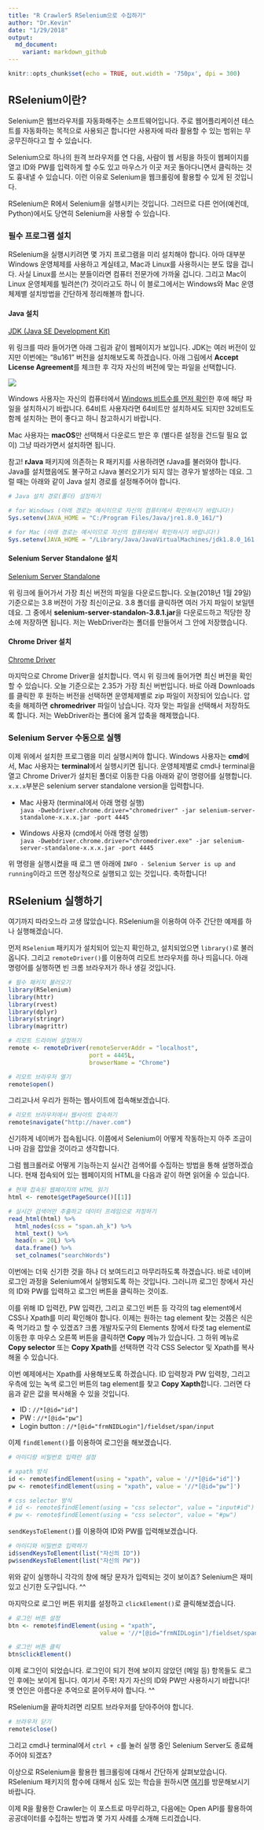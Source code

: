 ```yaml
---
title: "R Crawler5 RSelenium으로 수집하기"
author: "Dr.Kevin"
date: "1/29/2018"
output: 
  md_document:
    variant: markdown_github
---
```


```r
knitr::opts_chunk$set(echo = TRUE, out.width = '750px', dpi = 300)
```

## RSelenium이란?

Selenium은 웹브라우저를 자동화해주는 소프트웨어입니다. 주로 웹어플리케이션 테스트를 자동화하는 목적으로 사용되곤 합니다만 사용자에 따라 활용할 수 있는 범위는 무궁무진하다고 할 수 있습니다.

Selenium으로 하나의 원격 브라우저를 연 다음, 사람이 웹 서핑을 하듯이 웹페이지를 열고 ID와 PW를 입력하게 할 수도 있고 마우스가 이곳 저곳 돌아다니면서 클릭하는 것도 흉내낼 수 있습니다. 이런 이유로 Selenium을 웹크롤링에 활용할 수 있게 된 것입니다. 

RSelenium은 R에서 Selenium을 실행시키는 것입니다. 그러므로 다른 언어(예컨데, Python)에서도 당연히 Selenium을 사용할 수 있습니다. 

### 필수 프로그램 설치

RSelenium을 실행시키려면 몇 가지 프로그램을 미리 설치해야 합니다. 아마 대부분 Windows 운영체제를 사용하고 계실테고, Mac과 Linux를 사용하시는 분도 많을 겁니다. 사실 Linux를 쓰시는 분들이라면 컴퓨터 전문가에 가까울 겁니다. 그리고 Mac이 Linux 운영체제를 빌려쓴(?) 것이라고도 하니 이 블로그에서는 Windows와 Mac 운영체제별 설치방법을 간단하게 정리해볼까 합니다. 

#### Java 설치 

[JDK (Java SE Development Kit)](http://www.oracle.com/technetwork/java/javase/downloads/jdk8-downloads-2133151.html)

위 링크를 따라 들어가면 아래 그림과 같이 웹페이지가 보입니다. JDK는 여러 버전이 있지만 이번에는 "8u161" 버전을 설치해보도록 하겠습니다. 아래 그림에서 **Accept License Agreement**를 체크한 후 각자 자신의 버전에 맞는 파일을 선택합니다. 

![](https://github.com/MrKevinNa/MrKevinNa.github.io/blob/master/images/RSelenium/Webpage%20for%20JDK.png?raw=true)

Windows 사용자는 자신의 컴퓨터에서 [Windows 비트수를 먼저 확인](https://support.microsoft.com/ko-kr/help/13443/windows-which-operating-system)한 후에 해당 파일을 설치하시기 바랍니다. 64비트 사용자라면 64비트만 설치하셔도 되지만 32비트도 함께 설치하는 편이 좋다고 하니 참고하시기 바랍니다. 

Mac 사용자는 **macOS**만 선택해서 다운로드 받은 후 (별다른 설정을 건드릴 필요 없이) 그냥 따라가면서 설치하면 됩니다. 

참고! **rJava** 패키지에 의존하는 R 패키지를 사용하려면 rJava를 불러와야 합니다. Java를 설치했음에도 불구하고 rJava 불러오기가 되지 않는 경우가 발생하는 데요. 그럴 때는 아래와 같이 Java 설치 경로를 설정해주어야 합니다.

```r
# Java 설치 경로(폴더) 설정하기 

# for Windows (아래 경로는 예시이므로 자신의 컴퓨터에서 확인하시기 바랍니다!)
Sys.setenv(JAVA_HOME = "C:/Program Files/Java/jre1.8.0_161/")

# for Mac (아래 경로는 예시이므로 자신의 컴퓨터에서 확인하시기 바랍니다!)
Sys.setenv(JAVA_HOME = "/Library/Java/JavaVirtualMachines/jdk1.8.0_161.jdk/Contents/Home/jre")
```

#### Selenium Server Standalone 설치

[Selenium Server Standalone](http://selenium-release.storage.googleapis.com/index.html)

위 링크에 들어가서 가장 최신 버전의 파일을 다운로드합니다. 오늘(2018년 1월 29일) 기준으로는 3.8 버전이 가장 최신이군요. 3.8 폴더를 클릭하면 여러 가지 파일이 보일텐데요. 그 중에서 **selenium-server-standalon-3.8.1.jar**을 다운로드하고 적당한 장소에 저장하면 됩니다. 저는 WebDriver라는 폴더를 만들어서 그 안에 저장했습니다. 

#### Chrome Driver 설치

[Chrome Driver](https://sites.google.com/a/chromium.org/chromedriver/)

마지막으로 Chrome Driver을 설치합니다. 역시 위 링크에 들어가면 최신 버전을 확인할 수 있습니다. 오늘 기준으로는 2.35가 가장 최신 버번입니다. 바로 아래 Downloads를 클릭한 후 원하는 버전을 선택하면 운영체제별로 zip 파일이 저장되어 있습니다. 압축을 해제하면 **chromedriver** 파일이 남습니다. 각자 맞는 파일을 선택해서 저장하도록 합니다. 저는 WebDriver라는 폴더에 옮겨 압축을 해제했습니다.

### Selenium Server 수동으로 실행

이제 위에서 설치한 프로그램을 미리 실행시켜야 합니다. Windows 사용자는 **cmd**에서, Mac 사용자는 **terminal**에서 실행시키면 됩니다. 운영체제별로 cmd나 terminal을 열고 Chrome Driver가 설치된 폴더로 이동한 다음 아래와 같이 명령어를 실행합니다. `x.x.x`부분은 selenium server standalone version을 입력합니다.

  - Mac 사용자 (terminal에서 아래 명령 실행)  
  `java -Dwebdriver.chrome.driver="chromedriver" -jar selenium-server-standalone-x.x.x.jar -port 4445`
  
  - Windows 사용자 (cmd에서 아래 명령 실행)  
  `java -Dwebdriver.chrome.driver="chromedriver.exe" -jar selenium-server-standalone-x.x.x.jar -port 4445`

위 명령을 실행시켰을 때 로그 맨 아래에 `INFO - Selenium Server is up and running`이라고 뜨면 정상적으로 실행되고 있는 것입니다. 축하합니다! 

## RSelenium 실행하기

여기까지 따라오느라 고생 많았습니다. RSelenium을 이용하여 아주 간단한 예제를 하나 실행해겠습니다. 

먼저 `RSelenium` 패키지가 설치되어 있는지 확인하고, 설치되었으면 `library()`로 불러옵니다. 그리고 `remoteDriver()`를 이용하여 리모트 브라우저를 하나 띄웁니다. 아래 명령어를 실행하면 빈 크롬 브라우저가 하나 생길 것입니다. 

```r
# 필수 패키지 불러오기
library(RSelenium)
library(httr)
library(rvest)
library(dplyr)
library(stringr)
library(magrittr)

# 리모트 드라이버 설정하기
remote <- remoteDriver(remoteServerAddr = "localhost",
                       port = 4445L,
                       browserName = "Chrome")

# 리모트 브라우저 열기
remote$open()
```

그리고나서 우리가 원하는 웹사이트에 접속해보겠습니다.

```r
# 리모트 브라우저에서 웹사이트 접속하기
remote$navigate("http://naver.com")
```

신기하게 네이버가 접속됩니다. 이쯤에서 Selenium이 어떻게 작동하는지 아주 조금이나마 감을 잡았을 것이라고 생각합니다. 

그럼 웹크롤러로 어떻게 기능하는지 실시간 검색어를 수집하는 방법을 통해 설명하겠습니다. 현재 접속되어 있는 웹페이지의 HTML을 다음과 같이 하면 읽어올 수 있습니다. 

```r
# 현재 접속된 웹페이지의 HTML 읽기
html <- remote$getPageSource()[[1]]

# 실시간 검색어만 추출하고 데이터 프레임으로 저장하기
read_html(html) %>% 
  html_nodes(css = "span.ah_k") %>% 
  html_text() %>% 
  head(n = 20L) %>% 
  data.frame() %>% 
  set_colnames("searchWords")
```

이번에는 더욱 신기한 것을 하나 더 보여드리고 마무리하도록 하겠습니다. 바로 네이버 로그인 과정을 Selenium에서 실행되도록 하는 것입니다. 그러니까 로그인 창에서 자신의 ID와 PW를 입력하고 로그인 버튼을 클릭하는 것이죠.

이를 위해 ID 입력칸, PW 입력칸, 그리고 로그인 버튼 등 각각의 tag element에서 CSS나 Xpath를 미리 확인해야 합니다. 이제는 원하는 tag element 찾는 것쯤은 식은 죽 먹기라고 할 수 있겠죠? 크롬 개발자도구의 Elements 창에서 타겟 tag element로 이동한 후 마우스 오른쪽 버튼을 클릭하면 **Copy** 메뉴가 있습니다. 그 하위 메뉴로 **Copy selector** 또는 **Copy Xpath**를 선택하면 각각 CSS Selector 및 Xpath를 복사해올 수 있습니다.

이번 예제에서는 Xpath를 사용해보도록 하겠습니다. ID 입력창과 PW 입력창, 그리고 우측에 있는 녹색 로그인 버튼의 tag element를 찾고 **Copy Xapth**합니다. 그러면 다음과 같은 값을 복사해올 수 있을 것입니다. 

  - ID : `//*[@id="id"]`
  - PW : `//*[@id="pw"]`
  - Login button : `//*[@id="frmNIDLogin"]/fieldset/span/input`

이제 `findElement()`를 이용하여 로그인을 해보겠습니다. 

```r
# 아이디랑 비밀번호 입력란 설정

# xpath 방식
id <- remote$findElement(using = "xpath", value = '//*[@id="id"]')
pw <- remote$findElement(using = "xpath", value = '//*[@id="pw"]')

# css selector 방식
# id <- remote$findElement(using = "css selector", value = "input#id")
# pw <- remote$findElement(using = "css selector", value = "#pw")
```

`sendKeysToElement()`를 이용하여 ID와 PW를 입력해보겠습니다.

```r
# 아이디와 비밀번호 입력하기 
id$sendKeysToElement(list("자신의 ID"))
pw$sendKeysToElement(list("자신의 PW"))
```

위와 같이 실행하니 각각의 창에 해당 문자가 입력되는 것이 보이죠? Selenium은 재미있고 신기한 도구입니다. ^^

마지막으로 로그인 버튼 위치를 설정하고 `clickElement()`로 클릭해보겠습니다. 

```r
# 로그인 버튼 설정
btn <- remote$findElement(using = "xpath", 
                          value = '//*[@id="frmNIDLogin"]/fieldset/span/input')

# 로그인 버튼 클릭
btn$clickElement()
```

이제 로그인이 되었습니다. 로그인이 되기 전에 보이지 않았던 (메일 등) 항목들도 로그인 후에는 보이게 됩니다. 여기서 주목! 자기 자신의 ID와 PW만 사용하시기 바랍니다! 옛 연인은 아름다운 추억으로 묻어두셔야 합니다. ^^

RSelenium을 끝마치려면 리모트 브라우저를 닫아주어야 합니다. 

```r
# 브라우저 닫기
remote$close()
```

그리고 cmd나 terminal에서 `ctrl + c`를 눌러 실행 중인 Selenium Server도 종료해주어야 되겠죠? 

이상으로 RSelenium을 활용한 웹크롤링에 대해서 간단하게 살펴보았습니다. RSelenium 패키지의 함수에 대해서 심도 있는 학습을 원하시면 [여기](http://www.computerworld.com/article/2971265/application-development/how-to-drive-a-web-browser-with-r-and-rselenium.html)를 방문해보시기 바랍니다. 

이제 R을 활용한 Crawler는 이 포스트로 마무리하고, 다음에는 Open API를 활용하여 공공데이터를 수집하는 방법과 몇 가지 사례를 소개해 드리겠습니다.
